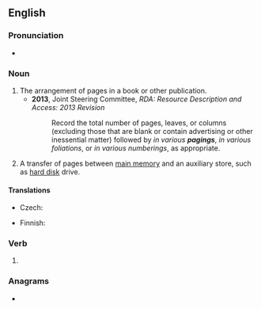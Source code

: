 ==English==
{{wikipedia}}

===Pronunciation===
* {{IPA|/ˈpeɪdʒɪŋ/|lang=en}}

===Noun===
{{en-noun|~}}

# The arrangement of pages in a book or other publication.
#* '''2013''', Joint Steering Committee, ''RDA: Resource Description and Access: 2013 Revision''
#*: Record the total number of pages, leaves, or columns (excluding those that are blank or contain advertising or other inessential matter) followed by ''in various '''pagings''''', ''in various foliations'', or ''in various numberings'', as appropriate.
# {{lb|en|computing}} A transfer of pages between [[main memory]] and an auxiliary store, such as [[hard disk]] drive.

====Translations====
{{trans-top|transfer of pages}}
* Czech: {{t|cs|stránkování|n}}
{{trans-mid}}
* Finnish: {{t|fi|sivutus}}
{{trans-bottom}}

===Verb===
{{head|en|verb form}}

# {{present participle of|page|lang=en|nocat=1}}

===Anagrams===
* {{anagrams|en|a=agginp|gaping}}